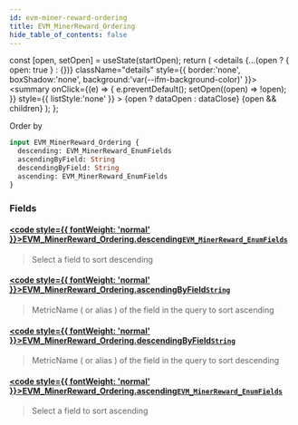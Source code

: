 ```yaml
---
id: evm-miner-reward-ordering
title: EVM_MinerReward_Ordering
hide_table_of_contents: false
---
```







  const [open, setOpen] = useState(startOpen);
  return (
    <details {...(open ? { open: true } : {})} className="details" style={{ border:'none', boxShadow:'none', background:'var(--ifm-background-color)' }}>
      <summary
        onClick={(e) => {
          e.preventDefault();
          setOpen((open) => !open);
        }}
        style={{ listStyle:'none' }}
      >
      {open ? dataOpen : dataClose}
      </summary>
      {open && children}
    </details>
  );
};




Order by


```graphql
input EVM_MinerReward_Ordering {
  descending: EVM_MinerReward_EnumFields
  ascendingByField: String
  descendingByField: String
  ascending: EVM_MinerReward_EnumFields
}
```




### Fields

#### [<code style={{ fontWeight: 'normal' }}>EVM_MinerReward_Ordering.<b>descending</b></code>](#)<Bullet />[`EVM_MinerReward_EnumFields`](/docs/graphql-reference/enums/evm-miner-reward-enum-fields) <Badge class="secondary" text="enum"/>
> Select a field to sort descending
> 

#### [<code style={{ fontWeight: 'normal' }}>EVM_MinerReward_Ordering.<b>ascendingByField</b></code>](#)<Bullet />[`String`](/docs/graphql-reference/scalars/string) <Badge class="secondary" text="scalar"/>
> MetricName ( or alias ) of the field in the query to sort ascending
> 

#### [<code style={{ fontWeight: 'normal' }}>EVM_MinerReward_Ordering.<b>descendingByField</b></code>](#)<Bullet />[`String`](/docs/graphql-reference/scalars/string) <Badge class="secondary" text="scalar"/>
> MetricName ( or alias ) of the field in the query to sort descending
> 

#### [<code style={{ fontWeight: 'normal' }}>EVM_MinerReward_Ordering.<b>ascending</b></code>](#)<Bullet />[`EVM_MinerReward_EnumFields`](/docs/graphql-reference/enums/evm-miner-reward-enum-fields) <Badge class="secondary" text="enum"/>
> Select a field to sort ascending
> 



